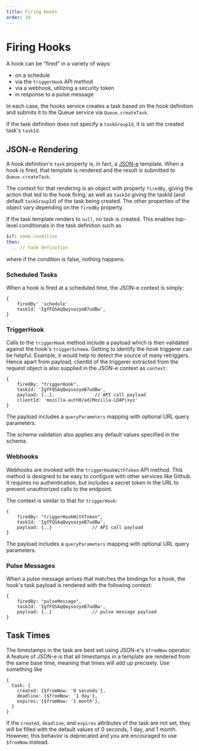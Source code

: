 ```yaml
---
title: Firing Hooks
order: 10
---
```


# Firing Hooks

A hook can be "fired" in a variety of ways:

 * on a schedule
 * via the `triggerHook` API method
 * via a webhook, utilizing a security token
 * in response to a pulse message

In each case, the hooks service creates a task based on the hook definition and
submits it to the Queue service via `Queue.createTask`.

If the task definition does not specify a `taskGroupId`, it is set the created
task's `taskId`.

## JSON-e Rendering

A hook definition's `task` property is, in fact, a
[JSON-e](https://json-e.js.org/) template.  When a hook is
fired, that template is rendered and the result is submitted to
`Queue.createTask`.

The context for that rendering is an object with property `firedBy`, giving the
action that led to the hook firing; as well as `taskId` giving the taskId (and
default `taskGroupId`) of the task being created. The other properties of the
object vary depending on the `firedBy` property.

If the task template renders to `null`, no task is created.
This enables top-level conditionals in the task definition such as

```yaml
$if: some-condition
then:
  .. // task definition
```

where if the condition is false, nothing happens.

### Scheduled Tasks

When a hook is fired at a scheduled time, the JSON-e context is simply:

```
{
    firedBy' 'schedule'
    taskId: 'IgfFQSAqQwysozyeB7udBw',
}
```

### TriggerHook

Calls to the `triggerHook` method include a payload which is then validated
against the hook's `triggerSchema`. Getting to identify the hook triggerer can
be helpful. Example, it would help to detect the source of many retriggers.
Hence apart from payload, clientId  of the triggerer extracted from the request
object is also supplied in the JSON-e context as `context`:

```
{
    firedBy: "triggerHook",
    taskId: 'IgfFQSAqQwysozyeB7udBw',
    payload: {..},               // API call payload
    clientId: 'mozilla-auth0/ad|Mozilla-LDAP|xyz'
}
```

The payload includes a `queryParameters` mapping with optional URL query parameters.

The schema validation also applies any default values specified in the schema.

### Webhooks

Webhooks are invoked with the `triggerHookWithToken` API method. This method is
designed to be easy to configure with other services like Github.  It requires
no authentication, but includes a secret token in the URL to prevent
unauthorized calls to the endpoint.

The context is similar to that for `triggerHook`:

```
{
    firedBy: "triggerHookWithToken",
    taskId: 'IgfFQSAqQwysozyeB7udBw',
    payload: {..}               // API call payload
}
```

The payload includes a `queryParameters` mapping with optional URL query parameters.

### Pulse Messages

When a pulse message arrives that matches the bindings for a hook, the hook's
task payload is rendered with the following context:

```
{
    firedBy: "pulseMessage",
    taskId: 'IgfFQSAqQwysozyeB7udBw',
    payload: {..}               // pulse message payload
}
```

## Task Times

The timestamps in the task are best set using JSON-e's `$fromNow` operator.
A feature of JSON-e is that all timestamps in a template are rendered from the
same base time, meaning that times will add up precisely.  Use something like

```
{
  task: {
    created: {$fromNow: '0 seconds'},
    deadline: {$fromNow: '1 day'},
    expires: {$fromNow: '1 month'},
  }
}
```

If the `created`, `deadline`, and `expires` attributes of the task are not set,
they will be filled with the default values of 0 seconds, 1 day, and 1 month.
However, this behavior is deprecated and you are encouraged to use `$fromNow`
instead.
